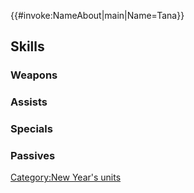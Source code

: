 {{#invoke:NameAbout|main|Name=Tana}}{{HeroPage Tabs}}
{{Hero Infobox
|Name=Tana
|Title=Soaring New Year
|WeaponType=Red Sword
|MoveType=Flying
|Origin=Fire Emblem: The Sacred Stones
|Gender=Female
|actorEN=Melissa Fahn
|actorJP=たなか久美
|artist=館田ダン
|additionDate=December 27, 2024
|releaseDate=January 1, 2025
|cv1=7
|cv2=200200
|TagID=年明ターナ
|InternalID=1189
|Properties=special
|description=Princess of Frelia, donning a special outfit in celebration of the new year, and joined by her brother, Innes. Appears in Fire Emblem: The Sacred Stones.
}}
{{Stats Page
|Lv1HP=18|Lv1ATK=10|Lv1SPD=8|Lv1DEF=13|Lv1RES=6
|GRHP=50|GRATK=80|GRSPD=90|GRDEF=55|GRRES=45
}}
==Skills==
===Weapons===
{{Weapons Table
|weapon1=Iron Sword
|weapon1Default=1
|weapon1Unlock=1
|weapon2=Steel Sword
|weapon2Default=2
|weapon2Unlock=2
|weapon3=Silver Sword
|weapon3Default=4
|weapon3Unlock=3
|weapon4=Snaking Sword
|weapon4Default=5
|weapon4Unlock=5
}}
===Assists===
{{Assists Table}}
===Specials===
{{Specials Table
|special1=Dragon Gaze
|special1Default=4
|special1Unlock=3
|special2=Draconic Aura
|special2Unlock=4
}}
===Passives===
{{Passives Table
|passiveB1=Heavenly Wings
|passiveB1Unlock=5
|passiveC1=Spd/Def Rein 1
|passiveC2=Spd/Def Rein 2
|passiveC3=Spd/Def Rein 3
|passiveC4=S/D Rein Snap
|passiveC1Unlock=2
|passiveC2Unlock=3
|passiveC3Unlock=4
|passiveC4Unlock=5
}}
{{Heroes Navbox}}
[[Category:New Year's units]]